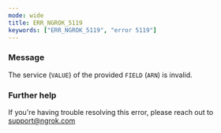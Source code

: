 ```yaml
---
mode: wide
title: ERR_NGROK_5119
keywords: ["ERR_NGROK_5119", "error 5119"]
---
```



### Message

The service (`VALUE`) of the provided `FIELD` (`ARN`) is invalid.

<ErrorDetails />

### Further help

If you're having trouble resolving this error, please reach out to [support@ngrok.com](mailto:support@ngrok.com?subject=Help%20with%20ERR_NGROK_5119)
